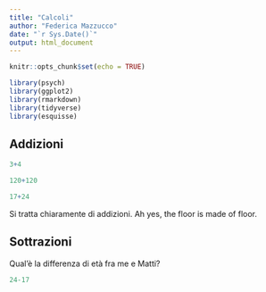 ```yaml
---
title: "Calcoli"
author: "Federica Mazzucco"
date: "`r Sys.Date()`"
output: html_document
---
```


```r
knitr::opts_chunk$set(echo = TRUE)
```

```r
library(psych)
library(ggplot2)
library(rmarkdown)
library(tidyverse)
library(esquisse)
```


## Addizioni

```r
3+4
```
```r
120+120
```
```r
17+24
```

Si tratta chiaramente di addizioni. Ah yes, the floor is made of floor.

## Sottrazioni

Qual'è la differenza di età fra me e Matti?

```r
24-17
```

